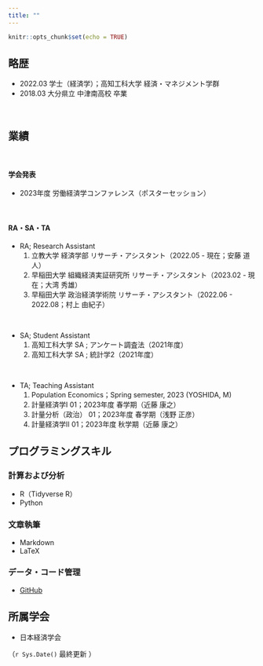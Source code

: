 ```yaml
---
title: ""
---
```


```r
knitr::opts_chunk$set(echo = TRUE)
```


<!-- Google tag (gtag.js) -->
<script async src="https://www.googletagmanager.com/gtag/js?id=G-FXEQV713CW"></script>
<script>
  window.dataLayer = window.dataLayer || [];
  function gtag(){dataLayer.push(arguments);}
  gtag('js', new Date());

  gtag('config', 'G-FXEQV713CW');
</script>

## 略歴

- 2022.03 学士（経済学）；高知工科大学 経済・マネジメント学群
- 2018.03 大分県立 中津南高校 卒業

\

## 業績

\ 

#### 学会発表

- 2023年度 労働経済学コンファレンス（ポスターセッション）

\ 

#### RA・SA・TA

- RA; Research Assistant
	1. 立教大学 経済学部 リサーチ・アシスタント（2022.05 - 現在；安藤 道人）
	1. 早稲田大学 組織経済実証研究所 リサーチ・アシスタント（2023.02 - 現在；大湾 秀雄）
	1. 早稲田大学 政治経済学術院 リサーチ・アシスタント（2022.06 - 2022.08；村上 由紀子） 

\ 

- SA; Student Assistant
	1. 高知工科大学 SA ; アンケート調査法（2021年度）
	1. 高知工科大学 SA ; 統計学2（2021年度）
	
\	
	
- TA; Teaching Assistant
	1. Population Economics；Spring semester, 2023 (YOSHIDA, M)
	1. 計量経済学Ⅰ 01；2023年度 春学期（近藤 康之）
	1. 計量分析（政治） 01；2023年度 春学期（浅野 正彦）
	1. 計量経済学Ⅱ 01；2023年度 秋学期（近藤 康之）
	
## プログラミングスキル

### 計算および分析

- R（Tidyverse R）
- Python

### 文章執筆

- Markdown
- LaTeX

### データ・コード管理

- [GitHub](https://github.com/kanayama8810)

## 所属学会

- 日本経済学会

（`r Sys.Date()` 最終更新 ）
